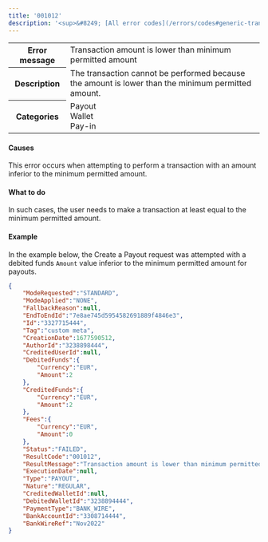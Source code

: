 ```yaml
---
title: '001012'  
description: '<sup>&#8249; [All error codes](/errors/codes#generic-transaction-errors)</sup>'
---
```

  
<table>
    <tbody>
        <tr>
            <th class="header"><strong>Error message</strong></th>
            <td class="table-content">Transaction amount is lower than minimum permitted amount</td>
        </tr>
        <tr>
            <th class="header"><strong>Description</strong></th>
            <td class="table-content">The transaction cannot be performed because the amount is lower than the minimum permitted amount.</td>
        </tr>
        <tr>
            <th class="header"><strong>Categories</strong></th>
            <td class="table-content">  
<div class="label">Payout</div>  
<div class="label">Wallet</div>  
<div class="label">Pay-in</div>
</td>
        </tr>
    </tbody>
</table>  

#### Causes  

This error occurs when attempting to perform a transaction with an amount inferior to the minimum permitted amount.  

#### What to do  

In such cases, the user needs to make a transaction at least equal to the minimum permitted amount.   

#### Example  

In the example below, the Create a Payout request was attempted with a debited funds `Amount` value inferior to the minimum permitted amount for payouts.  
```json API Response
{
    "ModeRequested":"STANDARD",
    "ModeApplied":"NONE",
    "FallbackReason":null,
    "EndToEndId":"7e8ae745d5954582691889f4846e3",
    "Id":"3327715444",
    "Tag":"custom meta",
    "CreationDate":1677590512,
    "AuthorId":"3238898444",
    "CreditedUserId":null,
    "DebitedFunds":{
        "Currency":"EUR",
        "Amount":2
    },
    "CreditedFunds":{
        "Currency":"EUR",
        "Amount":2
    },
    "Fees":{
        "Currency":"EUR",
        "Amount":0
    },
    "Status":"FAILED",
    "ResultCode":"001012",
    "ResultMessage":"Transaction amount is lower than minimum permitted amount",
    "ExecutionDate":null,
    "Type":"PAYOUT",
    "Nature":"REGULAR",
    "CreditedWalletId":null,
    "DebitedWalletId":"3238894444",
    "PaymentType":"BANK_WIRE",
    "BankAccountId":"3308714444",
    "BankWireRef":"Nov2022"
}
```